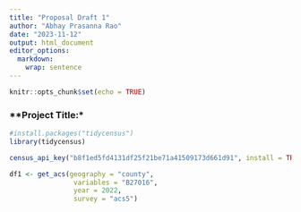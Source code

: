 ```yaml
---
title: "Proposal Draft 1"
author: "Abhay Prasanna Rao"
date: "2023-11-12"
output: html_document
editor_options: 
  markdown: 
    wrap: sentence
---
```


```r
knitr::opts_chunk$set(echo = TRUE)
```

### **Project Title:*

```r
#install.packages("tidycensus")
library(tidycensus)
```

```r
census_api_key("b8f1ed5fd4131df25f21be71a41509173d661d91", install = TRUE)
```

```r
df1 <- get_acs(geography = "county", 
                variables = "B27016", 
                year = 2022, 
                survey = "acs5")
```

